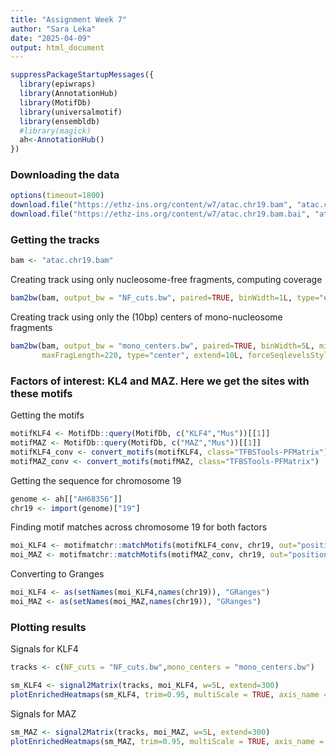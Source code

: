 ```yaml
---
title: "Assignment Week 7"
author: "Sara Leka"
date: "2025-04-09"
output: html_document
---
```


```r
suppressPackageStartupMessages({
  library(epiwraps)
  library(AnnotationHub)
  library(MotifDb)
  library(universalmotif)
  library(ensembldb)
  #library(magick)
  ah<-AnnotationHub()
})
```


### Downloading the data
```r
options(timeout=1800)
download.file("https://ethz-ins.org/content/w7/atac.chr19.bam", "atac.chr19.bam", mode="wb")
download.file("https://ethz-ins.org/content/w7/atac.chr19.bam.bai", "atac.chr19.bam.bai", mode="wb")
```

### Getting the tracks
```r
bam <- "atac.chr19.bam"
```
Creating track using only nucleosome-free fragments, computing coverage
```r
bam2bw(bam, output_bw = "NF_cuts.bw", paired=TRUE, binWidth=1L, type="ends", minFragLength=30, maxFragLength=120, trim=4L, extend=3L, forceSeqlevelsStyle = "Ensembl")
```
Creating track using only the (10bp) centers of mono-nucleosome fragments
```r
bam2bw(bam, output_bw = "mono_centers.bw", paired=TRUE, binWidth=5L, minFragLength=140, trim=4L,
       maxFragLength=220, type="center", extend=10L, forceSeqlevelsStyle = "Ensembl")
```

### Factors of interest: KL4 and MAZ. Here we get the sites with these motifs

Getting the motifs
```r
motifKLF4 <- MotifDb::query(MotifDb, c("KLF4","Mus"))[[1]]
motifMAZ <- MotifDb::query(MotifDb, c("MAZ","Mus"))[[1]]
motifKLF4_conv <- convert_motifs(motifKLF4, class="TFBSTools-PFMatrix")
motifMAZ_conv <- convert_motifs(motifMAZ, class="TFBSTools-PFMatrix")
```
Getting the sequence for chromosome 19
```r
genome <- ah[["AH68356"]]
chr19 <- import(genome)["19"]
```
Finding motif matches across chromosome 19 for both factors
```r
moi_KLF4 <- motifmatchr::matchMotifs(motifKLF4_conv, chr19, out="positions", p.cutoff=1e-5)[[1]]
moi_MAZ <- motifmatchr::matchMotifs(motifMAZ_conv, chr19, out="positions", p.cutoff=1e-5)[[1]]
```
Converting to Granges
```r
moi_KLF4 <- as(setNames(moi_KLF4,names(chr19)), "GRanges")
moi_MAZ <- as(setNames(moi_MAZ,names(chr19)), "GRanges")
```

### Plotting results

Signals for KLF4
```r
tracks <- c(NF_cuts = "NF_cuts.bw",mono_centers = "mono_centers.bw")

sm_KLF4 <- signal2Matrix(tracks, moi_KLF4, w=5L, extend=300)
plotEnrichedHeatmaps(sm_KLF4, trim=0.95, multiScale = TRUE, axis_name = "0")
```



Signals for MAZ
```r
sm_MAZ <- signal2Matrix(tracks, moi_MAZ, w=5L, extend=300)
plotEnrichedHeatmaps(sm_MAZ, trim=0.95, multiScale = TRUE, axis_name = "0")
```